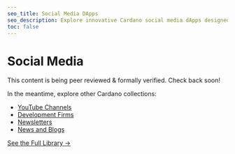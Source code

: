 ```yaml
---
seo_title: Social Media DApps
seo_description: Explore innovative Cardano social media dApps designed for secure and decentralized interactions. Connect, share, and engage with blockchain-powered platforms.
toc: false
---
```


# Social Media

This content is being peer reviewed & formally verified. Check back soon!

In the meantime, explore other Cardano collections:

- [YouTube Channels](/community/youtube)
- [Development Firms](/development/dev_teams)
- [Newsletters](/community/newsletters)
- [News and Blogs](/community/news_and_blogs)

[See the Full Library →](/all_pages)
